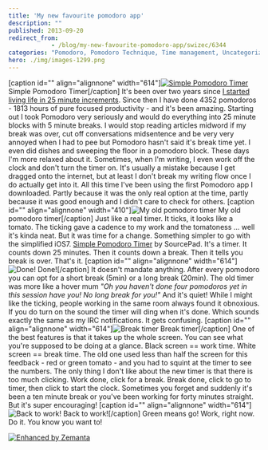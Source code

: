 ```yaml
---
title: 'My new favourite pomodoro app'
description: ""
published: 2013-09-20
redirect_from: 
            - /blog/my-new-favourite-pomodoro-app/swizec/6344
categories: "Pomodoro, Pomodoro Technique, Time management, Uncategorized"
hero: ./img/images-1299.png
---
```

\[caption id=&quot;&quot; align=&quot;alignnone&quot; width=&quot;614&quot;][![Simple Pomodoro Timer](./img/images-1299.png "Simple Pomodoro Timer")](https://itunes.apple.com/us/app/simple-pomodoro-timer/id496191025?mt=8) Simple Pomodoro Timer\[/caption] It&#x27;s been over two years since [I started living life in 25 minute increments](http://swizec.com/blog/living-life-in-25min-increments/swizec/1859). Since then I have done 4352 pomodoros - 1813 hours of pure focused productivity - and it&#x27;s been amazing. Starting out I took Pomodoro very seriously and would do everything into 25 minute blocks with 5 minute breaks. I would stop reading articles midword if my break was over, cut off conversations midsentence and be very very annoyed when I had to pee but Pomodoro hasn&#x27;t said it&#x27;s break time yet. I even did dishes and sweeping the floor in a pomodoro block. These days I&#x27;m more relaxed about it. Sometimes, when I&#x27;m writing, I even work off the clock and don&#x27;t turn the timer on. It&#x27;s usually a mistake because I get dragged onto the internet, but at least I don&#x27;t break my writing flow once I do actually get into it. All this time I&#x27;ve been using the first Pomodoro app I downloaded. Partly because it was the only real option at the time, partly because it was good enough and I didn&#x27;t care to check for others. \[caption id=&quot;&quot; align=&quot;alignnone&quot; width=&quot;410&quot;]![My old pomodoro timer](./img/images-1298.png "My old pomodoro timer") My old pomodoro timer\[/caption] Just like a real timer. It ticks, it looks like a tomato. The ticking gave a cadence to my work and the tomatoness ... well it&#x27;s kinda neat. But it was time for a change. Something simpler to go with the simplified iOS7. [Simple Pomodoro Timer](https://itunes.apple.com/us/app/simple-pomodoro-timer/id496191025?mt=8) by SourcePad. It&#x27;s a timer. It counts down 25 minutes. Then it counts down a break. Then it tells you break is over. That&#x27;s it. \[caption id=&quot;&quot; align=&quot;alignnone&quot; width=&quot;614&quot;]![Done!](./img/images-1300.png "Done!") Done!\[/caption] It doesn&#x27;t mandate anything. After every pomodoro you can opt for a short break (5min) or a long break (20min). The old timer was more like a hover mum _&quot;Oh you haven&#x27;t done four pomodoros yet in this session have you! No long break for you!&quot;_ And it&#x27;s quiet! While I might like the ticking, people working in the same room always found it obnoxious. If you do turn on the sound the timer will ding when it&#x27;s done. Which sounds exactly the same as my IRC notifications. It gets confusing. \[caption id=&quot;&quot; align=&quot;alignnone&quot; width=&quot;614&quot;]![Break timer](./img/images-1301.png "Break timer") Break timer\[/caption] One of the best features is that it takes up the whole screen. You can see what you&#x27;re supposed to be doing at a glance. Black screen == work time. White screen == break time. The old one used less than half the screen for this feedback - red or green tomato - and you had to squint at the timer to see the numbers. The only thing I don&#x27;t like about the new timer is that there is too much clicking. Work done, click for a break. Break done, click to go to timer, then click to start the clock. Sometimes you forget and suddenly it&#x27;s been a ten minute break or you&#x27;ve been working for forty minutes straight. But it&#x27;s super encouraging! \[caption id=&quot;&quot; align=&quot;alignnone&quot; width=&quot;614&quot;]![Back to work!](./img/images-1302.png "Back to work!") Back to work!\[/caption] Green means go! Work, right now. Do it. You know you want to!

[![Enhanced by Zemanta](http://img.zemanta.com/zemified_e.png?x-id=deaf5cf6-8886-4020-8eba-6923e3202da0)](http://www.zemanta.com/?px "Enhanced by Zemanta")